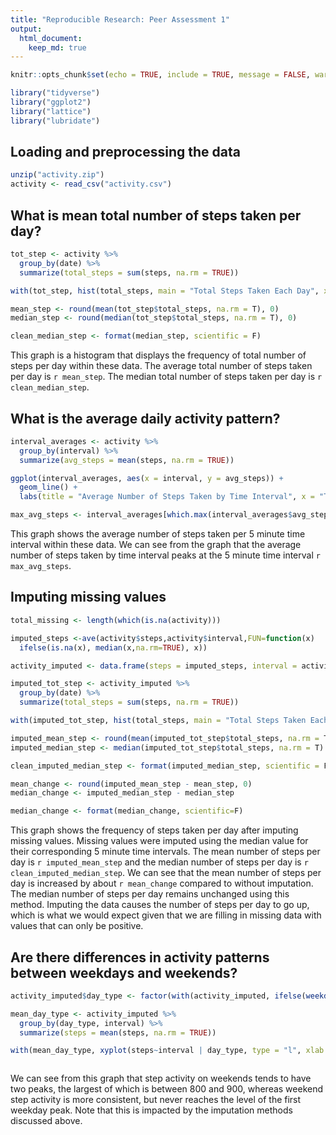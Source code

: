 ```yaml
---
title: "Reproducible Research: Peer Assessment 1"
output: 
  html_document:
    keep_md: true
---
```

```r
knitr::opts_chunk$set(echo = TRUE, include = TRUE, message = FALSE, warning = FALSE)
```

```r
library("tidyverse")
library("ggplot2")
library("lattice")
library("lubridate")
```
## Loading and preprocessing the data

```r

unzip("activity.zip")
activity <- read_csv("activity.csv")

```
## What is mean total number of steps taken per day?

```r
tot_step <- activity %>%
  group_by(date) %>%
  summarize(total_steps = sum(steps, na.rm = TRUE))

with(tot_step, hist(total_steps, main = "Total Steps Taken Each Day", xlab = "Total Steps", ylim = c(0,30)))

mean_step <- round(mean(tot_step$total_steps, na.rm = T), 0)
median_step <- round(median(tot_step$total_steps, na.rm = T), 0)

clean_median_step <- format(median_step, scientific = F)
```

This graph is a histogram that displays the frequency of total number of steps per day within these data. The average total number of steps taken per day is `r mean_step`. The median total number of steps taken per day is `r clean_median_step`.

## What is the average daily activity pattern?

```r
interval_averages <- activity %>%
  group_by(interval) %>%
  summarize(avg_steps = mean(steps, na.rm = TRUE))

ggplot(interval_averages, aes(x = interval, y = avg_steps)) +
  geom_line() +
  labs(title = "Average Number of Steps Taken by Time Interval", x = "Time Interval", y = "Average Number of Steps")

max_avg_steps <- interval_averages[which.max(interval_averages$avg_steps), "interval"]

```
This graph shows the average number of steps taken per 5 minute time interval within these data. We can see from the graph that the average number of steps taken by time interval peaks at the 5 minute time interval `r max_avg_steps`.

## Imputing missing values

```r
total_missing <- length(which(is.na(activity)))

imputed_steps <-ave(activity$steps,activity$interval,FUN=function(x) 
  ifelse(is.na(x), median(x,na.rm=TRUE), x))

activity_imputed <- data.frame(steps = imputed_steps, interval = activity$interval, date = activity$date)

imputed_tot_step <- activity_imputed %>%
  group_by(date) %>%
  summarize(total_steps = sum(steps, na.rm = TRUE))

with(imputed_tot_step, hist(total_steps, main = "Total Steps Taken Each Day", xlab = "Total Steps", ylim = c(0,30)))

imputed_mean_step <- round(mean(imputed_tot_step$total_steps, na.rm = T), 0)
imputed_median_step <- median(imputed_tot_step$total_steps, na.rm = T)

clean_imputed_median_step <- format(imputed_median_step, scientific = F)

mean_change <- round(imputed_mean_step - mean_step, 0)
median_change <- imputed_median_step - median_step

median_change <- format(median_change, scientific=F)

```
This graph shows the frequency of steps taken per day after imputing missing values. Missing values were imputed using the median value for their corresponding 5 minute time intervals. The mean number of steps per day is `r imputed_mean_step` and the median number of steps per day is `r clean_imputed_median_step`. We can see that the mean number of steps per day is increased by about `r mean_change` compared to without imputation. The median number of steps per day remains unchanged using this method. Imputing the data causes the number of steps per day to go up, which is what we would expect given that we are filling in missing data with values that can only be positive.

## Are there differences in activity patterns between weekdays and weekends?

```r

activity_imputed$day_type <- factor(with(activity_imputed, ifelse(weekdays(date) == "Sunday" | weekdays(date) == "Saturday", "weekend", "weekday")))

mean_day_type <- activity_imputed %>%
  group_by(day_type, interval) %>%
  summarize(steps = mean(steps, na.rm = TRUE))

with(mean_day_type, xyplot(steps~interval | day_type, type = "l", xlab = "Interval", ylab = "Number of Steps", layout = c(1,2)))



```

We can see from this graph that step activity on weekends tends to have two peaks, the largest of which is between 800 and 900, whereas weekend step activity is more consistent, but never reaches the level of the first weekday peak. Note that this is impacted by the imputation methods discussed above.

